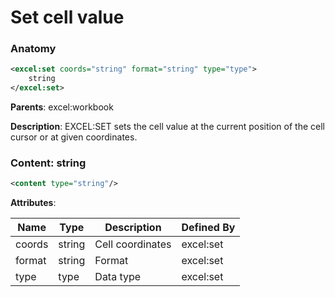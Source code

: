 # Set cell value

### Anatomy

```xml
<excel:set coords="string" format="string" type="type">
    string
</excel:set>
```

**Parents**: excel:workbook

 **Description**:
 EXCEL:SET sets the cell value at the current position of the cell cursor or at given coordinates.

### Content: string

```xml
<content type="string"/>
```

**Attributes**:

| Name | Type | Description | Defined By |
| ---- | ---- | ----------- | ---------- |
| coords | string | Cell coordinates | excel:set |
| format | string | Format | excel:set |
| type | type | Data type | excel:set |


